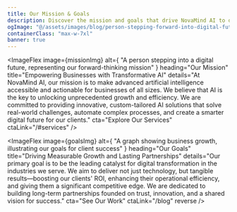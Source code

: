 ```yaml
---
title: Our Mission & Goals
description: Discover the mission and goals that drive NovaMind AI to deliver smarter digital growth with AI-powered solutions.
ogImage: "@/assets/images/blog/person-stepping-forward-into-digital-future.jpg"
containerClass: "max-w-7xl"
banner: true
---
```



<ImageFlex
  image={missionImg}
  alt={
    "A person stepping into a digital future, representing our forward-thinking mission"
  }
  heading="Our Mission"
  title="Empowering Businesses with Transformative AI"
  details="At NovaMind AI, our mission is to make advanced artificial intelligence accessible and actionable for businesses of all sizes. We believe that AI is the key to unlocking unprecedented growth and efficiency. We are committed to providing innovative, custom-tailored AI solutions that solve real-world challenges, automate complex processes, and create a smarter digital future for our clients."
  cta="Explore Our Services"
  ctaLink="/#services"
/>

<ImageFlex
  image={goalsImg}
  alt={
    "A graph showing business growth, illustrating our goals for client success"
  }
  heading="Our Goals"
  title="Driving Measurable Growth and Lasting Partnerships"
  details="Our primary goal is to be the leading catalyst for digital transformation in the industries we serve. We aim to deliver not just technology, but tangible results—boosting our clients' ROI, enhancing their operational efficiency, and giving them a significant competitive edge. We are dedicated to building long-term partnerships founded on trust, innovation, and a shared vision for success."
  cta="See Our Work"
  ctaLink="/blog"
  reverse
/>
